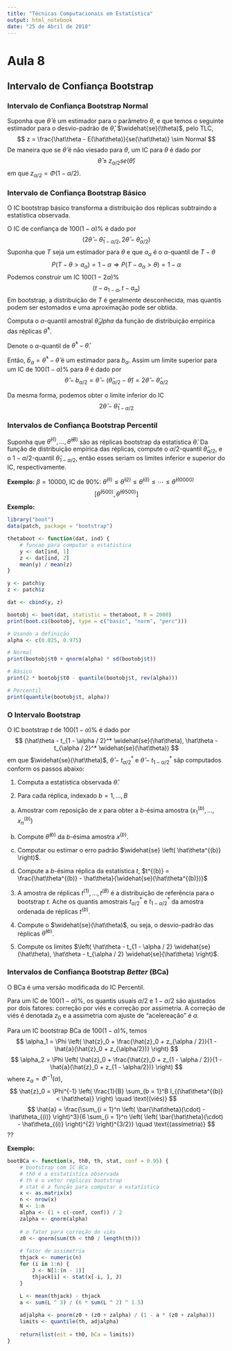 ```yaml
---
title: "Técnicas Computacionais em Estatística"
output: html_notebook
date: "25 de Abril de 2018"
---
```


# Aula 8

## Intervalo de Confiança Bootstrap

### Intervalo de Confiança Bootstrap Normal

Suponha que $\hat{\theta}$ é um estimador para o parâmetro $\theta$, e que temos o seguinte estimador para o desvio-padrão de $\hat\theta$, $\widehat{se}(\theta)$, pelo TLC,
$$
	z = \frac{\hat\theta - E(\hat\theta)}{se(\hat\theta)} \sim Normal
$$
De maneira que se $\hat\theta$ é não viesado para $\theta$, um IC para $\theta$ é dado por
$$
	\hat\theta \pm z_{\alpha/2} se(\hat\theta)
$$
em que $z_{\alpha/2} = \Phi(1 - \alpha/2)$.


### Intervalo de Confiança Bootstrap Básico

O IC bootstrap básico transforma a distribuição dos réplicas subtraindo a estatística observada.

O IC de confiança de $100(1 - \alpha)\%$ é dado por
$$
	(2 \hat\theta - \hat\theta_{1 - \alpha/2}, 2 \hat\theta - \hat\theta_{\alpha/2})
$$
Suponha que $T$ seja um estimador para $\theta$ e que $a_\alpha$ é o $\alpha$-quantil de $T-\theta$
$$
	P(T - \theta > a_\alpha) = 1 - \alpha \Rightarrow P(T - a_\alpha > \theta) = 1 - \alpha
$$
Podemos construir um IC $100(1 - 2\alpha)\%$
$$
	(t - a_{1 - \alpha}, t - a_{\alpha})
$$
Em bootstrap, a distribuição de $T$ é geralmente desconhecida, mas quantis podem ser estomados e uma aproximação pode ser obtida.

Computa o $\alpha$-quantil amostral $\hat\theta_alpha$ da função de distribuição empírica das réplicas $\hat\theta^*$.

Denote o $\alpha$-quantil de $\hat\theta^* - \hat\theta$.

Então, $\hat{b}_\alpha = \hat\theta^* - \hat\theta$ é um estimador para $b_\alpha$.
Assim um limite superior para um IC de $100(1 - \alpha)\%$ para $\theta$ é dado por
$$
	\hat\theta - b_{\alpha / 2} = \hat\theta - (\hat\theta_{\alpha/2} - \hat\theta) = 2 \hat\theta - \hat\theta_{\alpha / 2}
$$

Da mesma forma, podemos obter o limite inferior do IC
$$
	2 \hat\theta - \hat\theta_{1 - \alpha / 2}
$$

### Intervalos de Confiança Bootstrap Percentil

Suponha que $\hat\theta^{(1)}, \dotsc, \hat\theta^{(B)}$ são as réplicas bootstrap da estatística $\hat\theta$.
Da função de distribuição empírica das réplicas, compute o $\alpha/2$-quantil $\hat\theta_{\alpha/2}$, e o $1-{\alpha/2}$-quantil $\hat\theta_{1 - \alpha/2}$, então esses seriam os limites inferior e superior do IC, respectivamente.

**Exemplo:**
$\beta = 10000$, IC de $90\%$: $\hat\theta^{(1)} \leq \hat\theta^{(2)} \leq \hat\theta^{(3)} \leq \dotsb \leq \hat\theta^{(10000)}$
$$
	\left[ \hat\theta^{(500)}, \hat\theta^{(9500)} \right]
$$

**Exemplo:**
```r
library("boot")
data(patch, package = "bootstrap")

thetaboot <- function(dat, ind) {
	# funcao para computar a estatistica
	y <- dat[ind, 1]
	z <- dat[ind, 2]
	mean(y) / mean(z)
}

y <- patch$y
z <- patch$z

dat <- cbind(y, z)

bootobj <- boot(dat, statistic = thetaboot, R = 2000)
print(boot.ci(bootobj, type = c("basic", "norm", "perc")))

# Usando a definição
alpha <- c(0.025, 0.975)

# Normal
print(bootobj$t0 + qnorm(alpha) * sd(bootobj$t))

# Básico
print(2 * bootobj$t0 - quantile(bootobj$t, rev(alpha)))

# Percentil
print(quantile(bootobj$t, alpha))


```

### O Intervalo Bootstrap

O IC bootstrap $t$ de $100(1 - \alpha)\%$ é dado por
$$
	(\hat\theta - t_{1 - \alpha / 2}^* \widehat{se}(\hat\theta), \hat\theta - t_{\alpha / 2}^* \widehat{se}(\hat\theta))
$$
em que $\widehat{se}(\hat\theta)$, $\hat\theta - t_{\alpha / 2}^*$ e $\hat\theta - t_{1 - \alpha / 2}^*$ sãp computados conform os passos abaixo:

1. Computa a estatística observada $\hat\theta$.

2. Para cada réplica, indexado $b = 1, \dotsc, B$

 a. Amostrar com reposição de $x$ para obter a $b$-ésima amostra $\left( x_1^{(b)}, \dotsc, x_n^{(b)} \right)$

 b. Compute $\hat\theta^{(b)}$ da $b$-ésima amostra $x^{(b)}$.

 c. Computar ou estimar o erro padrão $\widehat{se} \left( \hat\theta^{(b)} \right)$.

 d. Compute a $b$-ésima réplica da estatística $t$, $t^{(b)} = \frac{\hat\theta^{(b)} - \hat\theta}{\widehat{se}(\hat\theta^{(b)})}$

3. A amostra de réplicas $t^{(1)}, \dotsc, t^{(B)}$ é a distribuição de referência para o bootstrap $t$.
Ache os quantis amostrais $t_{\alpha/2}^*$ e $t_{1 - \alpha/2}^*$ da amostra ordenada de réplicas $t^{(b)}$.

4. Compute o $\widehat{se}(\hat\theta)$, ou seja, o desvio-padrão das réplicas $\hat\theta^{(b)}$.

5. Compute os limites $\left( \hat\theta - t_{1 - \alpha / 2} \widehat{se}(\hat\theta), \hat\theta - t_{\alpha / 2} \widehat{se}(\hat\theta) \right)$.

### Intervalos de Confiança Bootstrap *Better* (BCa)

O BCa é uma versão modificada do IC Percentil.

Para um IC de $100(1 - \alpha)\%$, os quantis usuais $\alpha/2$ e $1 - \alpha/2$ são ajustados por dois fatores:
correção por viés e correção por assimetria.
A correção de viés é denotada $z_0$ e a assimetria com ajuste de "acelereação" é $a$.

Para um IC bootstrap BCa de $100(1 - \alpha)\%$, temos
$$
	\alpha_1 = \Phi \left( \hat{z}_0 + \frac{\hat{z}_0 + z_{\alpha / 2}}{1 - \hat{a}(\hat{z}_0 + z_{\alpha/2})} \right)
$$
$$
	\alpha_2 = \Phi \left( \hat{z}_0 + \frac{\hat{z}_0 + z_{1 - \alpha / 2}}{1 - \hat{a}(\hat{z}_0 + z_{1 - \alpha/2})} \right)
$$
where $z_\alpha = \Phi^{-1}(\alpha)$,
$$
	\hat{z}_0 = \Phi^{-1} \left( \frac{1}{B} \sum_{b = 1}^B I_{(\hat\theta^{(b)} < \hat\theta)} \right) \quad \text{(viés)}
$$
$$
	\hat{a} = \frac{\sum_{i = 1}^n \left( \bar{\hat\theta}(\cdot) - \hat\theta_{(i)} \right)^3}{6 \sum_{i = 1}^n \left( \left( \bar{\hat\theta}(\cdot) - \hat\theta_{(i)} \right)^{2} \right)^{3/2}} \quad \text{(assimetria)}
$$
??

**Exemplo:**
```r
bootBCa <- function(x, th0, th, stat, conf = 0.95) {
	# bootstrap com IC BCa
	# th0 é a esstatística observada
	# th é o vetor réplicas bootstrap
	# stat é a função para computar a estatística
	x <- as.matrix(x)
	n <- nrow(x)
	N <- 1:n
	alpha <- (1 + c(-conf, conf)) / 2
	zalpha <- qnorm(alpha)
	
	# o fator para correção do viés
	z0 <- qnorm(sum(th < th0 / length(th)))
	
	# fator de assimetria
	thjack <- numeric(n)
	for (i in 1:n) {
		J <- N[1:(n - 1)]
		thjack[i] <- stat(x[-i, ], J)
	}
	
	L <- mean(thjack) - thjack
	a <- sum(L ^ 3) / (6 * sum(L ^ 2) ^ 1.5)

	adjalpha <- pnorm(z0 + (z0 + zalpha) / (1 - a * (z0 + zalpha)))
	limits <- quantile(th, adjalpha)
	
	return(list(est = th0, BCa = limits))
}
```

